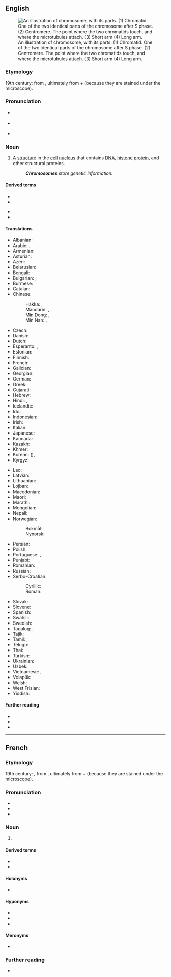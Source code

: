 ==English==
{{wikipedia}}
[[Image:Chromosome-upright.png|thumb|An illustration of chromosome, with its parts. (1) Chromatid. One of the two identical parts of the chromosome after S phase. (2) Centromere. The point where the two chromatids touch, and where the microtubules attach. (3) Short arm (4) Long arm.]]

===Etymology===
19th century: from {{etyl|de|en}} {{m|de|Chromosom}}, ultimately from {{etyl|grc|en}} {{m|grc|χρῶμα||colour}} + {{m|grc|σῶμα||body}} (because they are stained under the microscope).

===Pronunciation===
* {{a|UK}} {{IPA|/ˈkɹəʊ.məˌsəʊm/|lang=en}}
* {{a|US}} {{IPA|/ˈkɹoʊməˌsoʊm/|/ˈkɹoʊməˌzoʊm/|lang=en}}
* {{audio|en-us-chromosome.ogg|Audio (US)|lang=en}}
{{rfap|variety=UK|lang=en|UK}}

===Noun===
{{en-noun}}

# {{lb|en|cytology|genetics}} A [[structure]] in the [[cell]] [[nucleus]] that contains [[DNA]], [[histone]] [[protein]], and other structural proteins.
#: '''''Chromosomes''' store genetic information.''

====Derived terms====
{{der-top}}
* {{l|en|chromosomal}}
* {{l|en|isochromosome}}
{{der-mid}}
* {{l|en|X chromosome}}
* {{l|en|Y chromosome}}
{{der-bottom}}

====Translations====
{{trans-top|structure in the cell nucleus}}
* Albanian: {{t+|sq|kromozom|m}}
* Arabic: {{t|ar|كْرُومُوسُوم|m|tr=krumusūm}}, {{t|ar|صِبْغِيّ}}
* Armenian: {{t+|hy|քրոմոսոմ}}
* Asturian: {{t|ast|cromosoma|m}}
* Azeri: {{t|az|xromosom}}
* Belarusian: {{t|be|храмасо́ма|f|sc=Cyrl}}
* Bengali: {{t|bn|তন্তুসদৃশ বস্তু|sc=Beng}}
* Bulgarian: {{t|bg|хромозо́ма|f|sc=Cyrl}}, {{t|bg|хромозо́м|m|sc=Cyrl}}
* Burmese: {{t|my|ခရိုမိုဆုမ်း|sc=Mymr}}
* Catalan: {{t+|ca|cromosoma|m}}
* Chinese:
*: Hakka: {{t|hak|染色體|sc=Hani}}, {{t|hak|染色体|tr=ngiam-set-thí|sc=Hani}}
*: Mandarin: {{t+|cmn|染色體|sc=Hani}}, {{t+|cmn|染色体|tr=rǎnsètǐ|sc=Hani}}
*: Min Dong: {{t|cdo|染色體}}, {{t|cdo|染色体|tr=niēng sáik tā̤}}
*: Min Nan: {{t|nan|染色體|sc=Hani}}, {{t|nan|染色体|tr=liám-sek-thé|sc=Hani}}
* Czech: {{t|cs|chromozom|m}}
* Danish: {{t+|da|kromosom}}
* Dutch: {{t+|nl|chromosoom|n}}
* Esperanto: {{t+|eo|kromosomo}}, {{t+|eo|ĥromosomo}}
* Estonian: {{t|et|kromosoom}}
* Finnish: {{t+|fi|kromosomi}}
* French: {{t+|fr|chromosome|m}}
* Galician: {{t|gl|cromosoma|m}}
* Georgian: {{t|ka|ქრომოსომა}}
* German: {{t+|de|Chromosom|n}}
* Greek: {{t+|el|χρωμόσωμα|n}}
* Gujarati: {{t|gu|રંગસૂત્ર|tr=raṅgsūtra|sc=Gujr}}
* Hebrew: {{t+|he|כְרוֹמוֹזוֹם|tr=kromosom}}
* Hindi: {{t|hi|गुणसूत्र}}, {{t|hi|गुण सूत्र}}
* Icelandic: {{t+|is|litningur|m}}
* Ido: {{t+|io|kromosomo}}
* Indonesian: {{t+|id|kromosom}}
* Irish: {{t|ga|crómasóm|m}}
* Italian: {{t+|it|cromosoma|m}}
* Japanese: {{t+|ja|染色体|tr=せんしょくたい, senshokutai}}
* Kannada: {{t|kn|ವರ್ಣತಂತು|sc=Knda}}
* Kazakh: {{t|kk|хромосома|sc=Cyrl}}
* Khmer: {{t|km|វណ្ណាង្គ|tr=vonnang|sc=Khmr}}
* Korean: {{t+|ko|염색체|sc=Hang}} ({{t+|ko|染色體|sc=Hani}}), {{t|ko|물들체|sc=Kore}} {{qualifier|North}}
* Kyrgyz: {{t|ky|хромосома|sc=Cyrl}}
{{trans-mid}}
* Lao: {{t|lo|ກະໂລໂມຊົມ|sc=Laoo}}
* Latvian: {{t|lv|hromosoma|f}}
* Lithuanian: {{t|lt|chromosoma|f}}
* Lojban: {{t|jbo|gincilta}}
* Macedonian: {{t|mk|хромозом|m|sc=Cyrl}}
* Maori: {{t|mi|pūira}}
* Marathi: {{t|mr|गुणसूत्र|sc=Deva}}
* Mongolian: {{t|mn|хромосом|sc=Cyrl}}
* Nepali: {{t|ne|गुणसूत्र|sc=Deva}}
* Norwegian:
*: Bokmål: {{t|nb|kromosom|n}}
*: Nynorsk: {{t|nn|kromosom|n}}
* Persian: {{t|fa|رنگین تن|tr=rangin tan|sc=fa-Arab}}
* Polish: {{t+|pl|chromosom}}
* Portuguese: {{t+|pt|cromossoma|m}} {{qualifier|Portugal}}, {{t+|pt|cromossomo|m}} {{qualifier|Brazil}}
* Punjabi: {{t|pa|ਗੁਣਸੂਤਰ|tr=guṇasūtara|sc=Guru}}
* Romanian: {{t+|ro|cromozom|m}}
* Russian: {{t+|ru|хромосо́ма|f}}
* Serbo-Croatian:
*: Cyrillic: {{t|sh|хромозом|m}}
*: Roman: {{t|sh|hromozom|m}}
* Slovak: {{t|sk|chromozóm|m}}
* Slovene: {{t+|sl|kromosom|m}}
* Spanish: {{t+|es|cromosoma|m}}
* Swahili: {{t|sw|chembeuzi}}
* Swedish: {{t+|sv|kromosom|c}}
* Tagalog: {{t|tl|kulaylawas}}, {{t|tl|kromosoma}}
* Tajik: {{t|tg|хромосома}}
* Tamil: {{t+|ta|நிறப்புரி|sc=Taml}}, {{t|ta|நிறமூர்த்தம்|sc=Taml}}
* Telugu: {{t+|te|వారసవాహిక|sc=Telu}}
* Thai: {{t|th|โครโมโซม}}
* Turkish: {{t+|tr|kromozom}}
* Ukrainian: {{t|uk|хромосо́ма|f|sc=Cyrl}}
* Uzbek: {{t|uz|xromosoma}}
* Vietnamese: {{t|vi|chất sinh sắt}}, {{t|vi|nhiểm sắc thể}}
* Volapük: {{t+|vo|kromosom}}
* Welsh: {{t+|cy|cromosom|m}}
* West Frisian: {{t|fy|gromosoom}}
* Yiddish: {{t|yi|כראָמאָסאָם}}
{{trans-bottom}}

====Further reading====
* {{R:Webster 1913}}
* {{R:Century 1911}}
* {{R:OneLook}}

----

==French==

===Etymology===
19th century: {{confix|chromo|some|lang=fr}}, from {{etyl|de|fr}} {{m|de|Chromosom}}, ultimately from {{etyl|grc|fr}} {{m|grc|χρῶμα||colour}} + {{m|grc|σῶμα||body}} (because they are stained under the microscope).

===Pronunciation===
* {{IPA|/kʁɔ.mɔ.zɔm/|lang=fr}}
* {{homophones|chromosomes|lang=fr}}
* {{hyphenation|chro|mo|some|lang=fr}}

===Noun===
{{fr-noun|m}}

# {{lb|fr|biology|cytology}} {{l|en|chromosome}}

====Derived terms====
* {{l|fr|chromosomique}}
* {{l|fr|hétérochromosome}}

====Holonyms====
* {{l|fr|caryotype}}

====Hyponyms====
* {{l|fr|autosome}}
* {{l|fr|chromoïde}}
* {{l|fr|gonosome}}

====Meronyms====
* {{l|fr|chromatide}}

===Further reading===
* {{R:TLFi}}